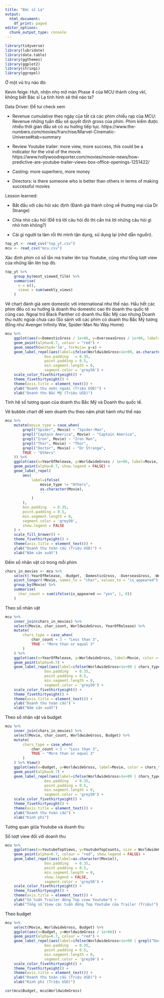 ```yaml
---
title: "Bác sĩ Lạ"
output:
  html_document:
    df_print: paged
editor_options:
  chunk_output_type: console
---
```


```r
library(tidyverse)
library(lubridate)
library(data.table)
library(ggthemes)
library(ggplot2)
library(stringi)
library(ggrepel)
```

Ở một vũ trụ nào đó:

Kevin feige: Huh, nhện nhọ mở màn Phase 4 của MCU thành công vkl, không biết Bác sĩ Lạ tình hình sẽ thế nào ta?

Data Driver: Để tui check xem

- Revenue cumulative theo ngày của tất cả các phim chiếu rạp của MCU: Revenue những tuần đầu sẽ quyết định gross của phim. Phim kiếm được nhiều thời gian đầu sẽ có xu hướng tiếp tục. https://www.the-numbers.com/movies/franchise/Marvel-Cinematic-Universe#tab=summary

- Review Youtube trailer: more view, more success, this could be a indicator for the viral of the movie. https://www.hollywoodreporter.com/movies/movie-news/how-predictive-are-youtube-trailer-views-box-office-openings-1251422/

- Casting: more superhero, more money

- Directors: is there someone who is better than others in terms of making successful movies


Lesson learned: 

- Bắt đầu với câu hỏi xác định (Đánh giá thành công về thương mại của Dr Strange)

- Chia nhỏ câu hỏi (Để trả lời câu hỏi đó thì cần trả lời những câu hỏi gì nhỏ hơn không?)

- Cái gì người ta làm rồi thì mình tận dụng, sử dụng lại (nhớ dẫn nguồn).


```r
top_yt <- read_csv("top_yt.csv")
mcu <- read_csv("mcu.csv")
```

Xác định phim có số lần mà trailer lên top Youtube, cũng như tổng lượt view của những lần lên top đó.
```r
top_yt %>%
    group_by(most_viewed_film) %>%
    summarise(
      n = n(),
      views = sum(weekly_views)
    )
```

Vẽ chart đánh giá xem domestic với international như thế nào.
Hầu hết các phim đều có xu hướng là doanh thu domestic cao thì doanh thu quốc tế cũng cao. Ngoại trừ Black Panther có doanh thu Bắc Mỹ cao nhưng Doanh thu nước ngoài chưa cao (So sánh với các phim có doanh thu Bắc Mỹ tương đồng như Avenger Infinity War, Spider-Man No Way Home)

```r
mcu %>%
    ggplot(aes(x=DomesticGross / 1e+06, y=OverseasGross / 1e+06, label=Movie)) +
    geom_point(alpha=0.7, colour = "red") +
    geom_smooth(method='lm', formula= y~x) +
    geom_label_repel(aes(label=ifelse(WorldwideGross>1e+09, as.character(Movie), '')),
                  box.padding   = 0.35, 
                  point.padding = 0.5,
                  min.segment.length = 0,
                  segment.color = 'grey50') +
    scale_color_fivethirtyeight() +
    theme_fivethirtyeight() +
    theme(axis.title = element_text()) + 
    ylab("Doanh thu nước ngoài (Triệu USD)") +
    xlab("Doanh thu Bắc Mỹ (Triệu USD)")
```

Tính hệ số tương quan của doanh thu Bắc Mỹ và Doanh thu quốc tế.

Vẽ bubble chart để xem doanh thu theo năm phát hành như thế nào
```r
mcu %>%
    mutate(movie_type = case_when(
        grepl("Spider", Movie) ~ "Spider-Man",
        grepl("Captain America", Movie) ~ "Captain America",
        grepl("Iron", Movie) ~ "Iron Man",
        grepl("Thor", Movie) ~ "Thor",
        grepl("Doctor", Movie) ~ "Dr Strange",
        TRUE ~ "Others"
    )) %>%
    ggplot(aes(x=YearOfRelease, y=WorldwideGross / 1e+06, label=Movie, colour = as.factor(movie_type))) +
    geom_point(alpha=0.7, show.legend = FALSE) +
    geom_label_repel(
        aes(
            label=ifelse(
                movie_type != "Others", 
                as.character(Movie), 
                ''
            )
        ),
        box.padding   = 0.35, 
        point.padding = 0.5,
        min.segment.length = 0,
        segment.color = 'grey50',
        show.legend = FALSE
    ) +
    scale_fill_brewer() +
    theme_fivethirtyeight() +
    theme(axis.title = element_text()) + 
    ylab("Doanh thu toàn cầu (Triệu USD)") +
    xlab("Năm sản xuất")
```

Đếm số nhân vật có trong mỗi phim

```r
chars_in_movies <- mcu %>% 
    select(-YearOfRelease, -Budget, -DomesticGross, -OverseasGross, -WeekendGross, -WorldwideGross, -YoutubeTopViews, -YoutubeTopCounts) %>%
    pivot_longer(!Movie, names_to = "char", values_to = "is_appeared") %>%
    group_by(Movie) %>%
    summarise(
      char_count = sum(ifelse(is_appeared == "yes", 1, 0))
    )
```

Theo số nhân vật
```r
mcu %>%
    inner_join(chars_in_movies) %>%
    select(Movie, char_count, WorldwideGross, YearOfRelease) %>%
    mutate(
        chars_type = case_when(
            char_count < 3 ~ "Less than 3",
            TRUE ~ "More than or equal 3"
        )
    ) %>%
    ggplot(aes(x=YearOfRelease, y=WorldwideGross, label=Movie, color = chars_type)) +
    geom_point(alpha=0.7) +
    geom_label_repel(aes(label=ifelse(WorldwideGross>1e+09 | chars_type == "More than or equal 3", as.character(Movie), '')),
                  box.padding   = 0.35, 
                  point.padding = 0.5,
                  min.segment.length = 0,
                  segment.color = 'grey50') +
    scale_color_fivethirtyeight() +
    theme_fivethirtyeight() +
    theme(axis.title = element_text()) + 
    ylab("Doanh thu toàn cầu") +
    xlab("Năm sản xuất")
```

Theo số nhân vật và budget
```r
mcu %>%
    inner_join(chars_in_movies) %>%
    select(Movie, char_count, WorldwideGross, Budget) %>%
    mutate(
        chars_type = case_when(
            char_count < 3 ~ "Less than 3",
            TRUE ~ "More than or equal 3"
        )
    ) %>% View()
    ggplot(aes(x=Budget, y=WorldwideGross, label=Movie, color = chars_type)) +
    geom_point(alpha=0.7) +
    geom_label_repel(aes(label=ifelse(WorldwideGross>1e+09 | chars_type == "More than or equal 3", as.character(Movie), '')),
                  box.padding   = 0.35, 
                  point.padding = 0.5,
                  min.segment.length = 0,
                  segment.color = 'grey50') +
    scale_color_fivethirtyeight() +
    theme_fivethirtyeight() +
    theme(axis.title = element_text()) + 
    ylab("Doanh thu toàn cầu") +
    xlab("Kinh phí")
```

Tương quan giữa Youtube và doanh thu

Số lượt view đối với doanh thu

```r
mcu %>%
    ggplot(aes(x=YoutubeTopViews, y=YoutubeTopCounts, size = WorldwideGross, label=Movie)) +
    geom_point(alpha=0.7, colour = "red", show.legend = FALSE) +
    geom_label_repel(aes(label=as.character(Movie)),
                  box.padding   = 0.35,
                  point.padding = 0.5,
                  min.segment.length = 0,
                  show.legend = FALSE,
                  segment.color = 'grey50') +
    scale_color_fivethirtyeight() +
    theme_fivethirtyeight() +
    theme(axis.title = element_text()) + 
    ylab("Số tuần Trailer đứng Top view Youtube") +
    xlab("Tổng số View các tuần đứng Top Youtube của Trailer (Triệu)")
```


Theo budget
```r
mcu %>%
    select(Movie, WorldwideGross, Budget) %>%
    ggplot(aes(x=Budget, y=WorldwideGross / 1e+06)) +
    geom_point(alpha=0.7, colour = "red") +
    geom_label_repel(aes(label=ifelse(WorldwideGross>1e+09 | grepl("Doctor", Movie), as.character(Movie), '')),
                  box.padding   = 0.35, 
                  point.padding = 0.5,
                  min.segment.length = 0,
                  segment.color = 'grey50') +
    scale_color_fivethirtyeight() +
    theme_fivethirtyeight() +
    theme(axis.title = element_text()) + 
    ylab("Doanh thu toàn cầu (Triệu USD)") +
    xlab("Kinh phí (Triệu USD)")
```


```r
cor(mcu$Budget, mcu$WorldwideGross)
```



